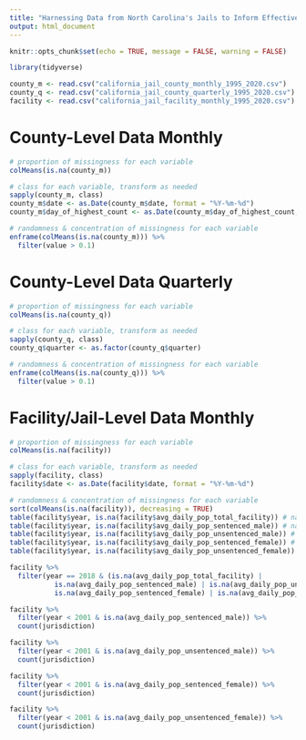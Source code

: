 ```yaml
---
title: "Harnessing Data from North Carolina's Jails to Inform Effective Policies"
output: html_document
---
```


```r
knitr::opts_chunk$set(echo = TRUE, message = FALSE, warning = FALSE)
```

```r
library(tidyverse)
```

```r
county_m <- read.csv("california_jail_county_monthly_1995_2020.csv")
county_q <- read.csv("california_jail_county_quarterly_1995_2020.csv")
facility <- read.csv("california_jail_facility_monthly_1995_2020.csv")
```

# County-Level Data Monthly

```r
# proportion of missingness for each variable
colMeans(is.na(county_m))

# class for each variable, transform as needed
sapply(county_m, class)
county_m$date <- as.Date(county_m$date, format = "%Y-%m-%d")
county_m$day_of_highest_count <- as.Date(county_m$day_of_highest_count, format = "%Y-%m-%d")

# randomness & concentration of missingness for each variable
enframe(colMeans(is.na(county_m))) %>% 
  filter(value > 0.1)
```

# County-Level Data Quarterly

```r
# proportion of missingness for each variable
colMeans(is.na(county_q))

# class for each variable, transform as needed
sapply(county_q, class)
county_q$quarter <- as.factor(county_q$quarter)

# randomness & concentration of missingness for each variable
enframe(colMeans(is.na(county_q))) %>% 
  filter(value > 0.1)
```

# Facility/Jail-Level Data Monthly

```r
# proportion of missingness for each variable
colMeans(is.na(facility))

# class for each variable, transform as needed
sapply(facility, class)
facility$date <- as.Date(facility$date, format = "%Y-%m-%d")

# randomness & concentration of missingness for each variable
sort(colMeans(is.na(facility)), decreasing = TRUE)
table(facility$year, is.na(facility$avg_daily_pop_total_facility)) # na concentrated in 2018: 6/1408
table(facility$year, is.na(facility$avg_daily_pop_sentenced_male)) # na pre 2000, then in 2018: 8/1408
table(facility$year, is.na(facility$avg_daily_pop_unsentenced_male)) # na pre 2000, then in 2018: 8/1408
table(facility$year, is.na(facility$avg_daily_pop_sentenced_female)) # na pre 2000, then in 2018: 8/1408
table(facility$year, is.na(facility$avg_daily_pop_unsentenced_female)) # na pre 2000, then in 2018: 8/1408

facility %>% 
  filter(year == 2018 & (is.na(avg_daily_pop_total_facility) | 
           is.na(avg_daily_pop_sentenced_male) | is.na(avg_daily_pop_unsentenced_male) |
           is.na(avg_daily_pop_sentenced_female) | is.na(avg_daily_pop_unsentenced_female)))

facility %>% 
  filter(year < 2001 & is.na(avg_daily_pop_sentenced_male)) %>% 
  count(jurisdiction)

facility %>% 
  filter(year < 2001 & is.na(avg_daily_pop_unsentenced_male)) %>% 
  count(jurisdiction)

facility %>% 
  filter(year < 2001 & is.na(avg_daily_pop_sentenced_female)) %>% 
  count(jurisdiction)

facility %>% 
  filter(year < 2001 & is.na(avg_daily_pop_unsentenced_female)) %>% 
  count(jurisdiction)
```
